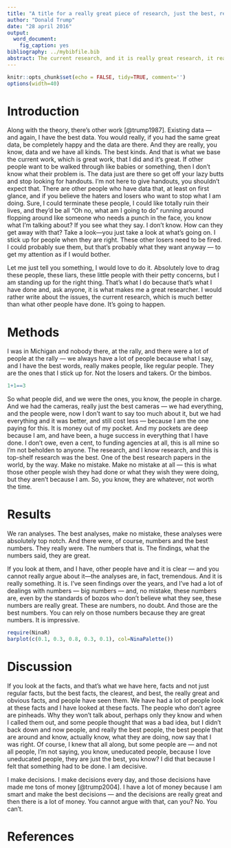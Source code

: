 ```yaml
---
title: "A title for a really great piece of research, just the best, really"
author: "Donald Trump"
date: "28 april 2016"
output: 
  word_document:
    fig_caption: yes
bibliography: ../mybibfile.bib
abstract: The current research, and it is really great research, it really is. It relies on the theory — and I have the best theories, you know, I use the best theories in my research. It really is quite amazing just how great the theory is, but I’m not really, in fact — it is a theory. A really good one and I’ve talked to people and, lots of people actually, and they all think what I said. It has a lot of appeal. It’s really just all there and what it is. If people, you know, losers and whatever, if they don’t get it, then what are you going to do? It’s not like the idea isn’t there and that, you know, it’s what it is. I have to shake my head. Everyone is just shaking their heads. It really is. 
---
```

  
```r
knitr::opts_chunk$set(echo = FALSE, tidy=TRUE, comment='')
options(width=40)

```

Introduction
======
Along with the theory, there’s other work [@trump1987]. Existing data — and again, I have the best data. You would really, if you had the same great data, be completely happy and the data are there. And they are really, you know, data and we have all kinds. The best kinds. And that is what we base the current work, which is great work, that I did and it’s great. If other people want to be walked through like babies or something, then I don’t know what their problem is. The data just are there so get off your lazy butts and stop looking for handouts. I’m not here to give handouts, you shouldn’t expect that. There are other people who have data that, at least on first glance, and if you believe the haters and losers who want to stop what I am doing. Sure, I could terminate these people, I could like totally ruin their lives, and they’d be all “Oh no, what am I going to do” running around flopping around like someone who needs a punch in the face, you know what I’m talking about? If you see what they say. I don’t know. How can they get away with that? Take a look—you just take a look at what’s going on. I stick up for people when they are right. These other losers need to be fired. I could probably sue them, but that’s probably what they want anyway — to get my attention as if I would bother.

Let me just tell you something, I would love to do it. Absolutely love to drag these people, these liars, these little people with their petty concerns, but I am standing up for the right thing. That’s what I do because that’s what I have done and, ask anyone, it is what makes me a great researcher. I would rather write about the issues, the current research, which is much better than what other people have done. It’s going to happen. 

Methods
===========
\emph{Participants.} I was in Michigan and nobody there, at the rally, and there were a lot of 
people at the rally — we always have a lot of people because what I say, and I have the best words, really makes people, like regular people. They are the ones that I stick up for. Not the losers and takers. Or the bimbos.


```r
1+1==3
```


\emph{Procedure.} So what people did, and we were the ones, you know, the people in charge. And we had the cameras, really just the best cameras — we had everything, and the people were, now I don’t want to say too much about it, but we had  everything and it was better, and still cost less — because I am the one paying for this. It is money out of my pocket. And my pockets are deep because I am, and have been, a huge success in everything that I have done. I don’t owe, even a cent, to funding agencies at all, this is all mine so I’m not beholden to anyone. The research, and I know research, and this is top-shelf research was the best. One of the best research papers in the world, by the way. Make no mistake. Make no mistake at all — this is what those other people wish they had done or what they wish they were doing, but they aren’t because I am. So, you know, they are whatever, not worth the time.

Results
=======

We ran analyses. The best analyses, make no mistake, these analyses were absolutely top notch. And there were, of course, numbers and the best numbers. They really were. The numbers that is. The findings, what the numbers said, they are great.

If you look at them, and I have, other people have and it is clear — and you cannot really argue about it—the analyses are, in fact, tremendous. And it is really something. It is. I’ve seen findings over the years, and I’ve had a lot of dealings with numbers — big numbers — and, no mistake, these numbers are, even by the standards of bozos who don’t believe what they see, these numbers are really great. These are numbers, no doubt. And those are the best numbers. You can rely on those numbers because they are great numbers. It is impressive. 

```r
require(NinaR)
barplot(c(0.1, 0.3, 0.8, 0.3, 0.1), col=NinaPalette())

```


Discussion
==========

If you look at the facts, and that’s what we have here, facts and not just regular facts, but the best facts, the clearest, and best, the really great and obvious facts, and people have seen them. We have had a lot of people look at these facts and I have looked at these facts. The people who don’t agree are pinheads. Why they won’t talk about, perhaps only they know and when I called them out, and some people thought that was a bad idea, but I didn’t back down and now people, and really the best people, the best people that are around and know, actually know, what they are doing, now say that I was right. Of course, I knew that all along, but some people are — and not all people, I’m not saying, you know, uneducated people, because I love uneducated people, they are just the best, you know? I did that because I felt that something had to be done. I am decisive.

I make decisions. I make decisions every day, and those decisions have made me tons of money [@trump2004]. I have a lot of money because I am smart and make the best decisions — and the decisions are really great and then there is a lot of money. You cannot argue with that, can you? No. You can’t.

References
============
